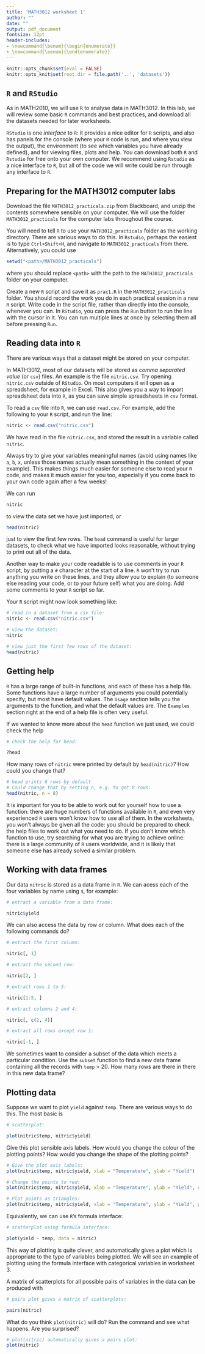 ```yaml
---
title: 'MATH3012 worksheet 1'
author: ""
date: ""
output: pdf_document
fontsize: 12pt
header-includes:
- \newcommand{\benum}{\begin{enumerate}}
- \newcommand{\eenum}{\end{enumerate}}
---
```


```r
knitr::opts_chunk$set(eval = FALSE)
knitr::opts_knit$set(root.dir = file.path('..', 'datasets'))
```

## `R` and `RStudio`

As in MATH2010, we will use `R` to analyse data
in MATH3012. In this lab, we will review some basic
`R` commands and best practices, and download all
the datasets needed for later worksheets.

`RStudio` is one *interface* to `R`:
it provides a nice editor for `R` scripts, and also has panels for
the console (where your `R` code is run, and where you 
view the output), the environment (to see which variables
you have already defined), and for viewing files,
plots and help. You can download both `R` and `Rstudio` 
for free onto your own computer. 
We recommend using `Rstudio` as a nice interface to `R`,
but all of the code we will write could be run
through any interface to `R`.

## Preparing for the MATH3012 computer labs

Download the file `MATH3012_practicals.zip` from Blackboard, and unzip the
contents somewhere sensible on your computer. We will use the folder `MATH3012_practicals`
for the computer labs throughout the course.

You will need to tell `R` to use your `MATH3012_practicals` folder as the 
working directory. There are various ways to do this. In `Rstudio`, perhaps
the easiest is to type `Ctrl+Shift+H`, and navigate to `MATH3012_practicals`
from there. Alternatively, you could use 
```r
setwd("<path>/MATH3012_practicals")
```
where you should replace `<path>` with the path to the `MATH3012_practicals` folder 
on your computer.

Create a new `R` script and save it as `prac1.R`
in the `MATH3012_practicals` folder. You should record the work you do in each practical
session in a new `R` script. Write code in the script file,
rather than directly into the console, whenever you can. In `RStudio`,
you can press the `Run` button to run the line with the cursor in it.
You can run multiple lines at once by selecting them all before pressing
`Run`.

## Reading data into `R`

There are various ways that a dataset might be stored on your
computer. 

In MATH3012, most of our datasets will be stored as 
*comma separated value* (or `csv`) files. An example is
the file `nitric.csv`. Try opening `nitric.csv` outside of
`RStudio`. On most computers it will open as a spreadsheet,
for example in Excel. This also gives you a
way to import spreadsheet data into `R`, as you can save
simple spreadsheets in `csv` format.

To read a `csv` file into `R`, we can use `read.csv`.
For example, add the following to your `R` script,
and run the line:
```r
nitric <- read.csv("nitric.csv")
```
We have read in the file `nitric.csv`, and
stored the result in a variable called `nitric`.

Always try to give your variables meaningful names
(avoid using names like `a`, `b`, `x`, unless those
names actually mean something in the context of your example).
This makes things much easier for someone else to read your
`R` code, and makes it much easier for you too, especially
if you come back to your own code again after a few weeks!

We can run
```r
nitric
```
to view the data set we have just imported, or
```r
head(nitric)
```
just to view the first few rows. The `head` command
is useful for larger datasets, to check what
we have imported looks reasonable, without trying to print
out all of the data.

Another way to make your code readable is to use comments
in your `R` script, by putting a `#` character at
the start of a line. `R` won't try to run anything
you write on these lines, and they allow you to explain
(to someone else reading your code, or to your future self)
what you are doing. Add some comments to your `R` script so far.

Your `R` script might now look something like:
```r
# read in a dataset from a csv file:
nitric <- read.csv("nitric.csv")

# view the dataset:
nitric

# view just the first few rows of the dataset:
head(nitric)
```

## Getting help

`R` has a large range of built-in functions, and each of these has a help
file. Some functions have a large number of arguments you could potentially
specify, but most have default values. The `Usage` section tells you 
the arguments to the function, and what the default values are.
The `Examples` section right at the end of a help file is often
very useful.

If we wanted to know more
about the `head` function we just used, we could check the help
```r

# check the help for head:
```
```r
?head
```
How many rows of `nitric` were printed by default by
`head(nitric)`? How could you change that?
```r
# head prints 6 rows by default
# Could change that by setting n, e.g. to get 8 rows:
head(nitric, n = 8)
```

It is important for you to be able to work out
for yourself how to use a function: there are huge
numbers of functions available in `R`, and even very experienced `R` users
won't know how to use all of them.
In the worksheets,
you won't always be given all the code:
you should be prepared to check the help files to 
work out what you need to do. If you don't know which function
to use, try searching for what you are trying to achieve online:
there is a large community of `R` users worldwide, and it
is likely that someone else has already solved a similar problem.

## Working with data frames

Our data `nitric` is stored as a data frame in `R`.
We can acess each of the four variables by name using
`$`, for example:
```r

# extract a variable from a data frame:
```
```r
nitric$yield
```
We can also access the data by row or column.
What does each of the following commands do?
```r

# extract the first column:
```
```r
nitric[, 1]
```
```r

# extract the second row:
```
```r
nitric[2, ]
```
```r

# extract rows 1 to 5:
```
```r
nitric[1:5, ]
```
```r

# extract columns 2 and 4:
```
```r
nitric[, c(2, 4)]
```
```r

# extract all rows except row 1:
```
```r
nitric[-1, ]
```

We sometimes want to consider a subset of the data
which meets a particular condition.
Use the `subset` function to find a new data frame
containing all the records with `temp` > 20. How many
rows are there in there in this new data frame?

## Plotting data

Suppose we want to plot `yield` against `temp`.
There are various ways to do this.
The most basic is
```r

# scatterplot:
```
```r
plot(nitric$temp, nitric$yield)
```
Give this plot sensible axis labels. How would you change
the colour of the plotting points? How would you change
the shape of the plotting points?
```r

# Give the plot axis labels:
plot(nitric$temp, nitric$yield, xlab = "Temperature", ylab = "Yield")

# Change the points to red:
plot(nitric$temp, nitric$yield, xlab = "Temperature", ylab = "Yield", col = 2)

# Plot points as triangles:
plot(nitric$temp, nitric$yield, xlab = "Temperature", ylab = "Yield", pch = 2)
```

Equivalently, we can use `R`'s formula interface:
```r

# scatterplot using formula interface:
```
```r
plot(yield ~ temp, data = nitric)
```
This way of plotting is quite clever, and automatically
gives a plot which is appropriate to the type of variables
being plotted. We will see an example of plotting using the
formula interface with categorical variables in worksheet 3.

A matrix of scatterplots for all possible pairs of variables
in the data can be produced with 
```r

# pairs plot gives a matrix of scatterplots:
```
```r
pairs(nitric)
```

What do you think `plot(nitric)` will do? Run the command and
see what happens. Are you surprised?

```r

# plot(nitric) automatically gives a pairs plot:
plot(nitric)
```
